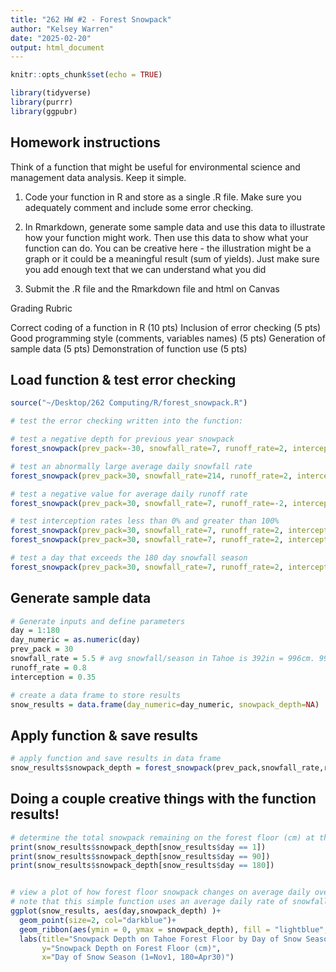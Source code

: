 ```yaml
---
title: "262 HW #2 - Forest Snowpack"
author: "Kelsey Warren"
date: "2025-02-20"
output: html_document
---
```


```r
knitr::opts_chunk$set(echo = TRUE)

library(tidyverse)
library(purrr)
library(ggpubr)
```

## Homework instructions

Think of a function that might be useful for environmental science and management data analysis. Keep it simple.

1.  Code your function in R and store as a single .R file. Make sure you adequately comment and include some error checking.

2.  In Rmarkdown, generate some sample data and use this data to illustrate how your function might work. Then use this data to show what your function can do. You can be creative here - the illustration might be a graph or it could be a meaningful result (sum of yields). Just make sure you add enough text that we can understand what you did

3.  Submit the .R file and the Rmarkdown file and html on Canvas

Grading Rubric

Correct coding of a function in R (10 pts) Inclusion of error checking (5 pts) Good programming style (comments, variables names) (5 pts) Generation of sample data (5 pts) Demonstration of function use (5 pts)

## Load function & test error checking

```r
source("~/Desktop/262 Computing/R/forest_snowpack.R")

# test the error checking written into the function:

# test a negative depth for previous year snowpack
forest_snowpack(prev_pack=-30, snowfall_rate=7, runoff_rate=2, interception=.06, day=89)

# test an abnormally large average daily snowfall rate
forest_snowpack(prev_pack=30, snowfall_rate=214, runoff_rate=2, interception=.06, day=89)

# test a negative value for average daily runoff rate
forest_snowpack(prev_pack=30, snowfall_rate=7, runoff_rate=-2, interception=.06, day=89)

# test interception rates less than 0% and greater than 100%
forest_snowpack(prev_pack=30, snowfall_rate=7, runoff_rate=2, interception=-.06, day=89)
forest_snowpack(prev_pack=30, snowfall_rate=7, runoff_rate=2, interception=1.06, day=89)

# test a day that exceeds the 180 day snowfall season 
forest_snowpack(prev_pack=30, snowfall_rate=7, runoff_rate=2, interception=.06, day=183)
```

## Generate sample data

```r
# Generate inputs and define parameters
day = 1:180
day_numeric = as.numeric(day)
prev_pack = 30
snowfall_rate = 5.5 # avg snowfall/season in Tahoe is 392in = 996cm. 996cm/180days = 5.5cm/day
runoff_rate = 0.8
interception = 0.35

# create a data frame to store results
snow_results = data.frame(day_numeric=day_numeric, snowpack_depth=NA)

```

## Apply function & save results

```r

# apply function and save results in data frame
snow_results$snowpack_depth = forest_snowpack(prev_pack,snowfall_rate,runoff_rate,interception,day_numeric)


```

## Doing a couple creative things with the function results!

```r

# determine the total snowpack remaining on the forest floor (cm) at the beginning, middle, and end of the Tahoe snow season
print(snow_results$snowpack_depth[snow_results$day == 1])
print(snow_results$snowpack_depth[snow_results$day == 90])
print(snow_results$snowpack_depth[snow_results$day == 180])


# view a plot of how forest floor snowpack changes on average daily over the Tahoe snow season
# note that this simple function uses an average daily rate of snowfall and runoff, so this curve will not reflect storm events and major runoff events
ggplot(snow_results, aes(day,snowpack_depth) )+
  geom_point(size=2, col="darkblue")+
  geom_ribbon(aes(ymin = 0, ymax = snowpack_depth), fill = "lightblue", alpha = 0.4) +
  labs(title="Snowpack Depth on Tahoe Forest Floor by Day of Snow Season", 
       y="Snowpack Depth on Forest Floor (cm)",
       x="Day of Snow Season (1=Nov1, 180=Apr30)")

```
